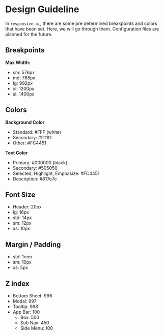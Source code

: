
<Meta title="Docs/Guideline" />

# Design Guideline

In `responsive-ui`, there are some pre determined breakpoints and colors that have been set. Here, we will go through them. Configuration files are planned for the future.

## Breakpoints
**Max Width:**
- sm: 576px
- md: 768px
- lg: 992px
- xl: 1200px
- sl: 1400px

## Colors

**Background Color**
- Standard: #FFF (white)
- Secondary: #f1f1f1
- Other: #FC4451

**Text Color**
- Primary: #000000 (black)
- Secondary: #505050
- Selected, Highlight, Emphasize: #FC4451
- Description: #817e7e

## Font Size

- Header: 20px
- lg: 16px
- std: 14px
- sm: 12px
- xs: 10px

## Margin / Padding

- std: 1rem
- sm: 10px
- xs: 5px

## Z index

- Bottom Sheet: 996
- Modal: 997
- Tooltip: 998
- App Bar: 100
  - Box: 500
  - Sub Nav: 450
  - Side Menu: 100